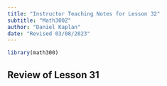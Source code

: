 ```yaml
---
title: "Instructor Teaching Notes for Lesson 32"
subtitle: "Math300Z"
author: "Daniel Kaplan"
date: "Revised 03/08/2023"
---
```



```r
library(math300)
```

## Review of Lesson 31

